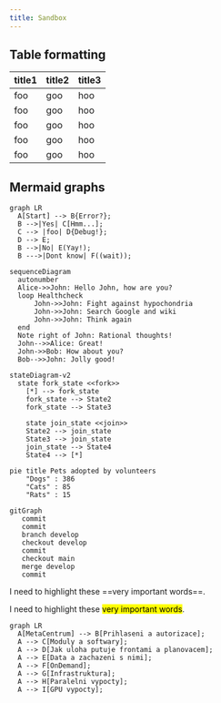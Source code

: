 ```yaml
---
title: Sandbox
---
```

## Table formatting

| title1 | title2 | title3 |
|----|----|----|
| foo | goo | hoo |
| foo | goo | hoo |
| foo | goo | hoo |
| foo | goo | hoo |
| foo | goo | hoo |

## Mermaid graphs

``` mermaid
graph LR
  A[Start] --> B{Error?};
  B -->|Yes| C[Hmm...];
  C --> |foo| D{Debug!};
  D --> E;
  B -->|No| E(Yay!);
  B --->|Dont know| F((wait));
```

``` mermaid
sequenceDiagram
  autonumber
  Alice->>John: Hello John, how are you?
  loop Healthcheck
      John->>John: Fight against hypochondria
      John->>John: Search Google and wiki
      John->>John: Think again
  end
  Note right of John: Rational thoughts!
  John-->>Alice: Great!
  John->>Bob: How about you?
  Bob-->>John: Jolly good!
```


``` mermaid
stateDiagram-v2
  state fork_state <<fork>>
    [*] --> fork_state
    fork_state --> State2
    fork_state --> State3

    state join_state <<join>>
    State2 --> join_state
    State3 --> join_state
    join_state --> State4
    State4 --> [*]
```


``` mermaid
pie title Pets adopted by volunteers
    "Dogs" : 386
    "Cats" : 85
    "Rats" : 15
```

``` mermaid
gitGraph
   commit
   commit
   branch develop
   checkout develop
   commit
   checkout main
   merge develop
   commit
```

I need to highlight these ==very important words==.

I need to highlight these <mark>very important words</mark>.



``` mermaid
graph LR
  A[MetaCentrum] --> B[Prihlaseni a autorizace];
  A --> C[Moduly a softwary];
  A --> D[Jak uloha putuje frontami a planovacem];
  A --> E[Data a zachazeni s nimi];
  A --> F[OnDemand];
  A --> G[Infrastruktura];
  A --> H[Paralelni vypocty];
  A --> I[GPU vypocty];
```

